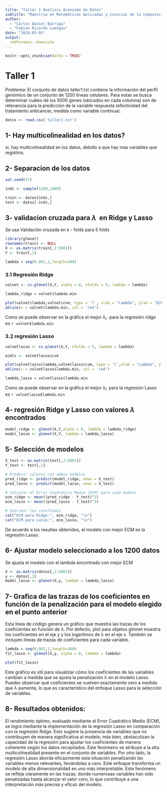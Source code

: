 ```yaml
---
title: "Taller 1 Analisis Avanzado de Datos"
subtitle: "Maestria en Matemáticas Aplicadas y Ciencias de la Computación"
author: 
  - "Carlos Daniel Barriga"
  - "Fabian Ricardo Luengas"
date: "2024-03-03"
output:
  rmdformats::downcute
---
```


```r
knitr::opts_chunk$set(echo = TRUE)
```

# Taller 1

*Problema:*
El conjunto de datos *taller1*.txt contiene la información del perfíl genómico de un conjunto de 1200 líneas celulares. Para estas se busca determinar cuáles de los 5000 genes (ubicados en cada columna) son de relevancia para la predicción de la variable respuesta (efectividad del tratamiento anticancer, medida como variable continua).

```r
datos <- read.csv('taller1.txt')
```

## 1- Hay multicolinealidad en los datos?

si, hay multicolinealidad en los datos, debido a que hay mas variables que registros.

## 2- Separacion de los datos

```r
set.seed(47)

inds <- sample(1200,1000)

train <- datos[inds,]
test <- datos[-inds,]

```

## 3- validacion cruzada para $\lambda\ $ en Ridge y Lasso

Se usa Validación cruzada en k - folds para 5 folds

```r
library(glmnet)
rownames(train) <- NULL
X <- as.matrix(train[,2:5001])
Y <- train[,1]

lambda = seq(0.001,1,length=100)
```


### 3.1 Regresión Ridge

```r

valnet <- cv.glmnet(X,Y, alpha = 0, nfolds = 5, lambda = lambda)

lambda_ridge = valnet$lambda.min
```

```r

plot(valnet$lambda,valnet$cvm, type = 'l', xlab = "Lambda", ylab = "ECM")
abline(v = valnet$lambda.min, col = 'red')

```

Como se puede observar en la gráfica el mejor $\lambda_r\ $ para la regresión ridge es `r valnet$lambda.min`

### 3.2 regresión Lasso

```r

valnetlasso <- cv.glmnet(X,Y, nfolds = 5, lambda = lambda)

ecmls <- valnetlasso$cvm
```

```r

plot(valnetlasso$lambda,valnetlasso$cvm, type = 'l',xlab = "Lambda", ylab = "ECM")
abline(v = valnetlasso$lambda.min, col = 'red')

lambda_lasso = valnetlasso$lambda.min

```

Como se puede observar en la gráfica el mejor $\lambda_l\ $ para la regresión Lasso es `r valnetlasso$lambda.min`

## 4- regresión Ridge y Lasso con valores $\lambda\ $ encontrados

```r
model_ridge <- glmnet(X,Y,alpha = 0, lambda = lambda_ridge)
model_lasso <- glmnet(X,Y, lambda = lambda_lasso)
```

## 5- Selección de modelos

```r
X_test <- as.matrix(test[,2:5001])
Y_test <- test[,1]

# Predecir valores con ambos modelos
pred_ridge <- predict(model_ridge, newx = X_test)
pred_lasso <- predict(model_lasso, newx = X_test)

# Calcular el Error Cuadrático Medio (ECM) para cada modelo
ecm_ridge <- mean((pred_ridge - Y_test)^2)
ecm_lasso <- mean((pred_lasso - Y_test)^2)

# Imprimir los resultados
cat("ECM para Ridge:", ecm_ridge, "\n")
cat("ECM para Lasso:", ecm_lasso, "\n")
```
De acuerdo a los resultas obtenidos, el modelo con mejor ECM es la regresión Lasso.


## 6- Ajustar modelo seleccionado a los 1200 datos

Se ajusta el modelo con el lambda encontrado con mejor ECM
```r
X <- as.matrix(datos[,2:5001])
y <- datos[,1]
model_lasso <- glmnet(X,y, lambda = lambda_lasso)
```


## 7- Grafica de las trazas de los coeficientes en función de la penalización para el modelo elegido en el punto anterior

Esta línea de código genera un gráfico que muestra las trazas de los coeficientes en función de λ. Por defecto, plot para objetos glmnet muestra los coeficientes en el eje y y los logaritmos de λ en el eje x. También se incluyen líneas de trazas de coeficientes para cada variable.
```r
lambda = seq(0.001,1,length=100)
fit_lasso <- glmnet(X,y, alpha = 0, lambda = lambda)

plot(fit_lasso)
```
Este gráfico es útil para visualizar cómo los coeficientes de las variables cambian a medida que se ajusta la penalización λ en el modelo Lasso. Puedes observar qué coeficientes se vuelven exactamente cero a medida que λ aumenta, lo que es característico del enfoque Lasso para la selección de variables.


## 8- Resultados obtenidos:
El rendimiento óptimo, evaluado mediante el Error Cuadrático Medio (ECM), se logra mediante la implementación de la regresión Lasso en comparación con la regresión Ridge. Esto sugiere la presencia de variables que no contribuyen de manera significativa al modelo; más bien, obstaculizan la capacidad de la regresión para ajustar los coeficientes de manera coherente según los datos recopilados. Este fenómeno se atribuye a la alta multicolinealidad presente en el conjunto de variables. Por otro lado, la regresión Lasso aborda eficazmente esta situación penalizando las variables menos relevantes, llevándolas a cero. Este enfoque transforma un modelo de alta dimensionalidad en uno más interpretable. Este fenómeno se refleja claramente en las trazas, donde numerosas variables han sido penalizadas hasta alcanzar el valor cero, lo que contribuye a una interpretación más precisa y eficaz del modelo. 

